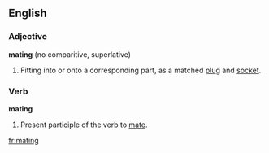 ==English==

===Adjective===
'''mating''' (no comparitive, superlative)

# Fitting into or onto a corresponding part, as a matched [[plug]] and [[socket]].

===Verb===
'''mating'''

# Present participle of the verb to [[mate]].


[[fr:mating]]